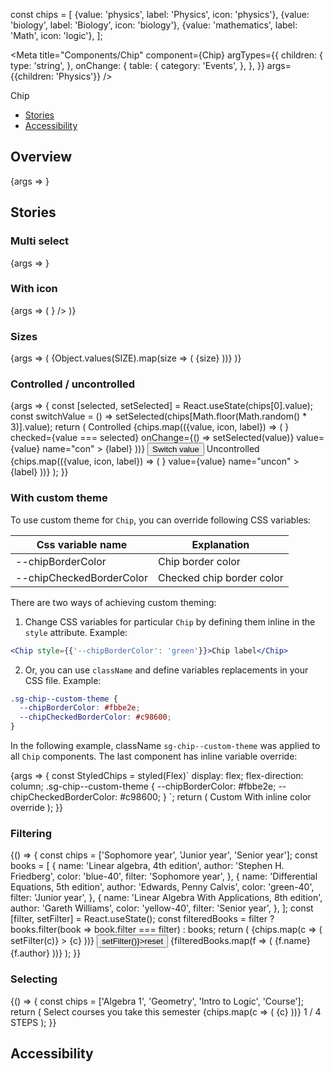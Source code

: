 
const chips = [
{value: 'physics', label: 'Physics', icon: 'physics'},
{value: 'biology', label: 'Biology', icon: 'biology'},
{value: 'mathematics', label: 'Math', icon: 'logic'},
];

<Meta
  title="Components/Chip"
  component={Chip}
  argTypes={{
    children: {
      type: 'string',
    },
    onChange: {
      table: {
        category: 'Events',
      },
    },
  }}
  args={{children: 'Physics'}}
/>

<PageHeader>Chip</PageHeader>

- [Stories](#stories)
- [Accessibility](#accessibility)

## Overview

<Canvas>
  <Story name="Default">{args => <Chip {...args} />}</Story>
</Canvas>

<ArgsTable story="Default" />

## Stories

### Multi select

<Canvas>
  <Story name="Multi select">{args => <Chip {...args} multiSelect />}</Story>
</Canvas>

### With icon

<Canvas>
  <Story name="With icon">
    {args => (
      <Chip
        {...args}
        icon={<SubjectIcon type="physics" size="small" aria-hidden />}
      />
    )}
  </Story>
</Canvas>

### Sizes

<Canvas>
  <Story name="Sizes">
    {args => (
      <StoryVariantTable>
        <tbody>
          {Object.values(SIZE).map(size => (
            <tr key={size}>
              <td>
                <Headline
                  extraBold
                  transform="uppercase"
                  as="span"
                  color="text-gray-40"
                  size="medium"
                >
                  {size}
                </Headline>
              </td>
              <td>
                <Chip {...args} size={size} />
              </td>
            </tr>
          ))}
        </tbody>
      </StoryVariantTable>
    )}
  </Story>
</Canvas>

### Controlled / uncontrolled

<Canvas>
  <Story name="Controlled/Uncontrolled">
    {args => {
      const [selected, setSelected] = React.useState(chips[0].value);
      const switchValue = () =>
        setSelected(chips[Math.floor(Math.random() * 3)].value);
      return (
        <StoryVariantTable>
          <tbody>
            <tr>
              <td>
                <Headline
                  extraBold
                  transform="uppercase"
                  as="span"
                  color="text-gray-40"
                  size="medium"
                >
                  Controlled
                </Headline>
              </td>
              <td>
                <Flex gap="s">
                  {chips.map(({value, icon, label}) => (
                    <Chip
                      {...args}
                      icon={
                        <SubjectIcon type={icon} size="small" aria-hidden />
                      }
                      checked={value === selected}
                      onChange={() => setSelected(value)}
                      value={value}
                      name="con"
                    >
                      {label}
                    </Chip>
                  ))}
                </Flex>
              </td>
              <td>
                <Button onClick={switchValue}>Switch value</Button>
              </td>
            </tr>
            <tr>
              <td>
                <Headline
                  extraBold
                  transform="uppercase"
                  as="span"
                  color="text-gray-40"
                  size="medium"
                >
                  Uncontrolled
                </Headline>
              </td>
              <td>
                <Flex gap="s">
                  {chips.map(({value, icon, label}) => (
                    <Chip
                      {...args}
                      icon={
                        <SubjectIcon type={icon} size="small" aria-hidden />
                      }
                      value={value}
                      name="uncon"
                    >
                      {label}
                    </Chip>
                  ))}
                </Flex>
              </td>
            </tr>
          </tbody>
        </StoryVariantTable>
      );
    }}
  </Story>
</Canvas>

### With custom theme

To use custom theme for `Chip`, you can override following CSS variables:

| Css variable name        | Explanation               |
| ------------------------ | ------------------------- |
| --chipBorderColor        | Chip border color         |
| --chipCheckedBorderColor | Checked chip border color |

There are two ways of achieving custom theming:

1. Change CSS variables for particular `Chip` by defining them inline in the `style` attribute. Example:

```jsx
<Chip style={{'--chipBorderColor': 'green'}}>Chip label</Chip>
```

2. Or, you can use `className` and define variables replacements in your CSS file. Example:

```css
.sg-chip--custom-theme {
  --chipBorderColor: #fbbe2e;
  --chipCheckedBorderColor: #c98600;
}
```

In the following example, className `sg-chip--custom-theme` was applied to all `Chip` components. The last component has inline variable override:

<Canvas>
  <Story name="With custom theme" args={{className: 'sg-chip--custom-theme'}}>
    {args => {
      const StyledChips = styled(Flex)`
        display: flex;
        flex-direction: column;
        .sg-chip--custom-theme {
          --chipBorderColor: #fbbe2e;
          --chipCheckedBorderColor: #c98600;
        }
      `;
      return (
        <StyledChips gap="s">
          <Chip {...args} name="custom">
            Custom
          </Chip>
          <Chip
            {...args}
            name="custom"
            style={{'--chipBorderColor': '#24a865'}}
          >
            With inline color override
          </Chip>
        </StyledChips>
      );
    }}
  </Story>
</Canvas>

### Filtering

<Canvas>
  <Story name="Filtering">
    {() => {
      const chips = ['Sophomore year', 'Junior year', 'Senior year'];
      const books = [
        {
          name: 'Linear algebra, 4th edition',
          author: 'Stephen H. Friedberg',
          color: 'blue-40',
          filter: 'Sophomore year',
        },
        {
          name: 'Differential Equations, 5th edition',
          author: 'Edwards, Penny Calvis',
          color: 'green-40',
          filter: 'Junior year',
        },
        {
          name: 'Linear Algebra With Applications, 8th edition',
          author: 'Gareth Williams',
          color: 'yellow-40',
          filter: 'Senior year',
        },
      ];
      const [filter, setFilter] = React.useState();
      const filteredBooks = filter
        ? books.filter(book => book.filter === filter)
        : books;
      return (
        <Flex gap="m" direction="column">
          <Flex gap="s">
            {chips.map(c => (
              <Chip
                value={c}
                key={c}
                name="filtering"
                onChange={() => setFilter(c)}
              >
                {c}
              </Chip>
            ))}
            <Button onClick={() => setFilter()}>reset</Button>
          </Flex>
          <Flex gap="m" margin="m">
            {filteredBooks.map(f => (
              <Flex
                gap="s"
                direction="column"
                alignItems="center"
                style={{width: '230px', flex: 'none'}}
              >
                <Box
                  color={f.color}
                  style={{width: '144px', height: '206px'}}
                />
                <Headline weight="bold" size="small" align="to-center">
                  {f.name}
                </Headline>
                <Text size="xsmall" color="text-color-60" align="to-center">
                  {f.author}
                </Text>
              </Flex>
            ))}
          </Flex>
        </Flex>
      );
    }}
  </Story>
</Canvas>

### Selecting

<Canvas>
  <Story name="Selecting">
    {() => {
      const chips = ['Algebra 1', 'Geometry', 'Intro to Logic', 'Course'];
      return (
        <Flex gap="m" direction="column">
          <Headline size="xsmall">
            Select courses you take this semester
          </Headline>
          <Flex gap="s">
            {chips.map(c => (
              <Chip value={c} key={c} name="selecting" multiSelect>
                {c}
              </Chip>
            ))}
          </Flex>
          <Flex gap="xs" direction="column">
            <Text weight="bold" size="xsmall" transform="uppercase">
              1 / 4 STEPS
            </Text>
            <ProgressBar maxValue={4} value={1} />
          </Flex>
        </Flex>
      );
    }}
  </Story>
</Canvas>

## Accessibility

<ChipAccessibility />
